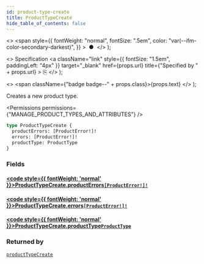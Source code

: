 ```yaml
---
id: product-type-create
title: ProductTypeCreate
hide_table_of_contents: false
---
```


  <>
    <span
      style={{
        fontWeight: "normal",
        fontSize: ".5em",
        color: "var(--ifm-color-secondary-darkest)",
      }}
    >
      &nbsp;●&nbsp;
    </span>
  </>
);

  <>
    Specification
    <a
      className="link"
      style={{ fontSize: "1.5em", paddingLeft: "4px" }}
      target="\_blank"
      href={props.url}
      title={"Specified by " + props.url}
    >
      ⎘
    </a>
  </>
);

  <>
    <span className={"badge badge--" + props.class}>{props.text}</span>
  </>
);

Creates a new product type.

<Permissions permissions={"MANAGE_PRODUCT_TYPES_AND_ATTRIBUTES"} />

```graphql
type ProductTypeCreate {
  productErrors: [ProductError!]!
  errors: [ProductError!]!
  productType: ProductType
}
```

### Fields

#### [<code style={{ fontWeight: 'normal' }}>ProductTypeCreate.<b>productErrors</b></code>](#)<Bullet />[`[ProductError!]!`](../../../api-reference/products/objects/product-error) <Badge class="secondary" text="non-null"/> <Badge class="secondary" text="object"/> <Badge class="secondary" text="products"/>

>

#### [<code style={{ fontWeight: 'normal' }}>ProductTypeCreate.<b>errors</b></code>](#)<Bullet />[`[ProductError!]!`](../../../api-reference/products/objects/product-error) <Badge class="secondary" text="non-null"/> <Badge class="secondary" text="object"/> <Badge class="secondary" text="products"/>

>

#### [<code style={{ fontWeight: 'normal' }}>ProductTypeCreate.<b>productType</b></code>](#)<Bullet />[`ProductType`](../../../api-reference/products/objects/product-type) <Badge class="secondary" text="object"/> <Badge class="secondary" text="products"/>

>

### Returned by

[`productTypeCreate`](../../../api-reference/products/mutations/product-type-create) <Badge class="secondary" text="mutation"/>

